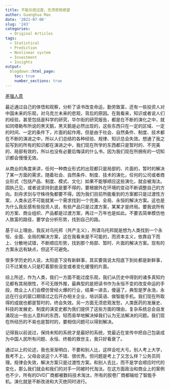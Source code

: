```yaml
---
title: 不能乐观过度，无须悲观绝望
author: Guanghua Mao
date: '2021-07-06'
slug: '243'
categories:
  - Original Articles
tags:
  - Statistical
  - Prediction
  - Nonlinear system
  - Investment
  - Insights
output:
  blogdown::html_page:
    toc: true
    number_sections: true
---
```


[差强人意](http://headsalon.org/archives/7129.html)

最近通过自己的体悟和观察，分析了读书改变命运，勤劳致富，还有一些投资人对中国未来的乐观，对乌克兰未来的悲观，背后的原因。在我看来，知识或者说人们的经验，甚至包括是科学的研究，华尔街的研究报告，都是在不断的演化之中，就如同塔勒布所说的黑天鹅，黑天鹅是必然出现的，这些东西只在一定的区域、一定的时间、一定的条件下，片面的起作用，但是由于社会、自然条件、制度、技术都在不断的演进之中，所以人们总结的各种经验、规律、知识总会失效。想通了我之前写到的所有的知识都在演进之中，我们现在所学的东西都只是暂时的、不完美的、局部有效的，所以也没有必要后悔读的什么书，因为我们现在所拥有的一切知识都会慢慢无效。

从商业的角度来讲，任何一种商业形式的出现都只是局部的、片面的，暂时的解决了某一方面的需求，随着社会、自然条件、制度、技术的演化，任何的公司或者商业形式（包括产品、制度、模式、文化）如果不能够顺应这些演化，就会被淘汰。固执己见，或者说坚持到底是要不得的，要根据外在环境的变动不断调整自己的方向。刻舟求剑与守株待兔都要不得。因为我们目前所能看到的方案都只是过渡性方案，人类永远不可能就某一个需求找到一个完美、全局、永恒的解决方案。这也是为什么我反感有些投资人说，有些产品只是过渡方案，某某才是终局。要我说所有的方案、商业组织、产品都是过渡方案，再过一万年也是如此。不要去简单模仿他人致富的路径，要学会分析形势，找到自己的路。

基于以上理由，我反对乌托邦（共产主义），所谓乌托邦就是想为人类找到一个永恒、全面、全局的解决方案，这在我看来是不可能的，而资本主义，依靠自下而上、分散地试错，不断顺应形势，找到那个局部、暂时、片面的解决方案。现有的方案永远有缺点，但这不可避免。

很多学历史的人说，太阳底下没有新鲜事，其实要我说太阳底下到处都是新鲜事，只不过某些人只是盯着那些没变或者变化缓慢的片面。

综上所述，作为人类，我们一方面不能过度乐观，我们从历史中得到的诸多真知灼见都有其局限性，不可无限外推，最典型的是把读书作为永恒不变的改变命运的手段，商业上人们会模仿曾经火爆的行业，结果一进去，傻逼了。典型是罗永浩，永远在行业的窗口期错过之后开办相关企业，培训英语、做智能手机。我们现在所取得的成就也都是暂时的，终会失效。另一方面无须悲观发愁，人类医药的发展史、科技的发展史、制度的演变史都为我们提供了这些方面的理由，复杂系统总会自发涌现出一些出人意料的东西，轻而易举地解决掉我们认为无法解决的问题。我们现在所经历的不易也是暂时的，要相信问题可以得到解决。

记得我以前说过，保持未知的系统才是最好的系统，党最近在宣传中把自己包装成为中国人民所有问题、永恒、终极的救世主，我只好看衰了。

通过以上的论述，我也渐渐明白，不要和别人比，这样会吃大亏。别人考上大学，我考不上，父母会说这个人不错、很优秀。但问题是考上了又怎么样？公务员同理。规律会失效，解决方案只是过渡性方案。和别人去比，而不是学会顺应时代的变化，那么我们就会和我们的对手一同被时代淘汰。在这方面政治和商业上的案例也不少，所有的DVD厂商都被数码技术淘汰，所有的胶卷厂商都输给了智能手机。演化就是不断改进和大灭绝同时进行。